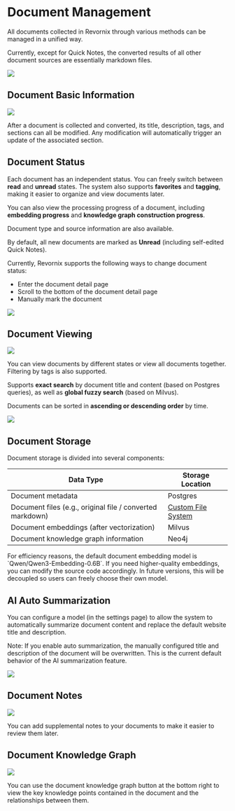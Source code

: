 
# Document Management

All documents collected in Revornix through various methods can be managed in a unified way.

<Callout>
	Currently, except for Quick Notes, the converted results of all other document sources are essentially markdown files.
</Callout>

![](https://qingyon-revornix-public.oss-cn-beijing.aliyuncs.com/images/20251002010512086.png)

## Document Basic Information

![](https://qingyon-revornix-public.oss-cn-beijing.aliyuncs.com/images/20251010224258922.png)

After a document is collected and converted, its title, description, tags, and sections can all be modified. Any modification will automatically trigger an update of the associated section.

## Document Status

Each document has an independent status. You can freely switch between **read** and **unread** states. The system also supports **favorites** and **tagging**, making it easier to organize and view documents later.

You can also view the processing progress of a document, including **embedding progress** and **knowledge graph construction progress**.

Document type and source information are also available.

By default, all new documents are marked as **Unread** (including self-edited Quick Notes).

Currently, Revornix supports the following ways to change document status:

- Enter the document detail page  
- Scroll to the bottom of the document detail page  
- Manually mark the document  

![](https://qingyon-revornix-public.oss-cn-beijing.aliyuncs.com/images/20251010224414001.png)

## Document Viewing

![](https://qingyon-revornix-public.oss-cn-beijing.aliyuncs.com/images/20251010224517049.png)

You can view documents by different states or view all documents together. Filtering by tags is also supported.

Supports **exact search** by document title and content (based on Postgres queries), as well as **global fuzzy search** (based on Milvus).

Documents can be sorted in **ascending or descending order** by time.

![](https://qingyon-revornix-public.oss-cn-beijing.aliyuncs.com/images/20251010224609258.png)

## Document Storage

Document storage is divided into several components:

| Data Type                                             | Storage Location                        |
| ----------------------------------------------------- | --------------------------------------- |
| Document metadata                                     | Postgres                                |
| Document files (e.g., original file / converted markdown) | [Custom File System](./custom-file-system) |
| Document embeddings (after vectorization)             | Milvus                                  |
| Document knowledge graph information                  | Neo4j                                   |

<Callout>
	For efficiency reasons, the default document embedding model is `Qwen/Qwen3-Embedding-0.6B`.  
	If you need higher-quality embeddings, you can modify the source code accordingly.  
	In future versions, this will be decoupled so users can freely choose their own model.
</Callout>

## AI Auto Summarization

You can configure a model (in the settings page) to allow the system to automatically summarize document content and replace the default website title and description.

<Callout type='warning'>
	Note: If you enable auto summarization, the manually configured title and description of the document will be overwritten.  
	This is the current default behavior of the AI summarization feature.
</Callout>

![](https://qingyon-revornix-public.oss-cn-beijing.aliyuncs.com/images/202507031531236.png)

## Document Notes

![](https://qingyon-revornix-public.oss-cn-beijing.aliyuncs.com/images/20251010225530879.png)

You can add supplemental notes to your documents to make it easier to review them later.

## Document Knowledge Graph

![](https://qingyon-revornix-public.oss-cn-beijing.aliyuncs.com/images/20251010225439549.png)

You can use the document knowledge graph button at the bottom right to view the key knowledge points contained in the document and the relationships between them.